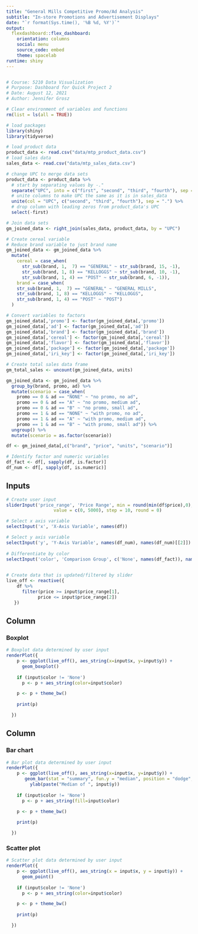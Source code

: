 ```yaml
---
title: "General Mills Competitive Promo/Ad Analysis"  
subtitle: "In-store Promotions and Advertisement Displays"
date: "`r format(Sys.time(), '%B %d, %Y')`"
output: 
  flexdashboard::flex_dashboard:
    orientation: columns
    social: menu
    source_code: embed
    theme: spacelab
runtime: shiny
---
```


```r
```

```r
# Course: 5210 Data Visualization
# Purpose: Dashboard for Quick Project 2
# Date: August 12, 2021
# Author: Jennifer Grosz 
```

```r
# Clear environment of variables and functions
rm(list = ls(all = TRUE)) 
```

```r
# load packages
library(shiny)
library(tidyverse)

```

```r
# load product data
product_data <- read.csv("data/mtp_product_data.csv")
# load sales data
sales_data <- read.csv("data/mtp_sales_data.csv")

# change UPC to merge data sets
product_data <- product_data %>%
  # start by separating values by -."
  separate("UPC", into = c("first", "second", "third", "fourth"), sep = "-") %>%
  # unite columns to make UPC the same as it is in sales_data
  unite(col = "UPC", c("second", "third", "fourth"), sep = ".") %>%
  # drop column with leading zeros from product_data's UPC
  select(-first)

# Join data sets
gm_joined_data <- right_join(sales_data, product_data, by = "UPC")

# Create cereal variable
# Reduce brand variable to just brand name
gm_joined_data <- gm_joined_data %>%
  mutate(
    cereal = case_when(
      str_sub(brand, 1,  7) == "GENERAL" ~ str_sub(brand, 15, -1),
      str_sub(brand, 1, 8) == "KELLOGGS" ~ str_sub(brand, 10, -1),
      str_sub(brand, 1, 4) == "POST" ~ str_sub(brand, 6, -1)),
    brand = case_when(
    str_sub(brand, 1,  7) == "GENERAL" ~ "GENERAL MILLS",
    str_sub(brand, 1, 8) == "KELLOGGS" ~ "KELLOGGS",
    str_sub(brand, 1, 4) == "POST" ~ "POST")
  )

# Convert variables to factors
gm_joined_data[,'promo'] <- factor(gm_joined_data[,'promo'])
gm_joined_data[,'ad'] <- factor(gm_joined_data[,'ad'])
gm_joined_data[,'brand'] <- factor(gm_joined_data[,'brand'])
gm_joined_data[,'cereal'] <- factor(gm_joined_data[,'cereal'])
gm_joined_data[,'flavor'] <- factor(gm_joined_data[,'flavor'])
gm_joined_data[,'package'] <- factor(gm_joined_data[,'package'])
gm_joined_data[,'iri_key'] <- factor(gm_joined_data[,'iri_key'])  

# Create total sales data frame
gm_total_sales <- uncount(gm_joined_data, units)

gm_joined_data <- gm_joined_data %>%
  group_by(brand, promo, ad) %>%
  mutate(scenario = case_when(
    promo == 0 & ad == "NONE" ~ "no promo, no ad",
    promo == 0 & ad == "A" ~ "no promo, medium ad",
    promo == 0 & ad == "B" ~ "no promo, small ad",
    promo == 1 & ad == "NONE" ~ "with promo, no ad",
    promo == 1 & ad == "A" ~ "with promo, medium ad",
    promo == 1 & ad == "B" ~ "with promo, small ad")) %>%
  ungroup() %>%
  mutate(scenario = as.factor(scenario))

```

```r
df <- gm_joined_data[,c("brand", "price", "units", "scenario")]

# Identify factor and numeric variables
df_fact <- df[, sapply(df, is.factor)]
df_num <- df[, sapply(df, is.numeric)]
```


Inputs {.sidebar}
-----------------------------------------------------------------------
  
```r
# Create user input
sliderInput('price_range', 'Price Range', min = round(min(df$price),0), max = round(max(df$price), 0),
                  value = c(0, 5000), step = 10, round = 0)

# Select x axis variable      
selectInput('x', 'X-Axis Variable', names(df))

# Select y axis variable      
selectInput('y', 'Y-Axis Variable', names(df_num), names(df_num)[[2]])
      
# Differentiate by color
selectInput('color', 'Comparison Group', c('None', names(df_fact)), names(df_fact)[[2]])
      
```


```r
# Create data that is updated/filtered by slider
live_off <- reactive({
    df %>% 
      filter(price >= input$price_range[1],
            price <= input$price_range[2])
   })

```

Column {data-width=600}
-----------------------------------------------------------------------
  
### Boxplot
  
```r
# Boxplot data determined by user input
renderPlot({
    p <- ggplot(live_off(), aes_string(x=input$x, y=input$y)) + 
      geom_boxplot()
    
    if (input$color != 'None')
      p <- p + aes_string(color=input$color)

    p <- p + theme_bw()
    
    print(p)

  })

```

Column {data-width=400}
-----------------------------------------------------------------------

### Bar chart

  
```r
# Bar plot data determined by user input
renderPlot({
    p <- ggplot(live_off(), aes_string(x=input$x, y=input$y)) + 
       geom_bar(stat = "summary", fun.y = "median", position = "dodge", color = "black") +
         ylab(paste("Median of ", input$y))
    
    if (input$color != 'None')
      p <- p + aes_string(fill=input$color)

    p <- p + theme_bw()
    
    print(p)

  })

```

### Scatter plot

```r
# Scatter plot data determined by user input
renderPlot({
    p <- ggplot(live_off(), aes_string(x = input$x, y = input$y)) + 
      geom_point()
    
    if (input$color != 'None')
      p <- p + aes_string(color=input$color)

    p <- p + theme_bw()
    
    print(p)

  })
```

